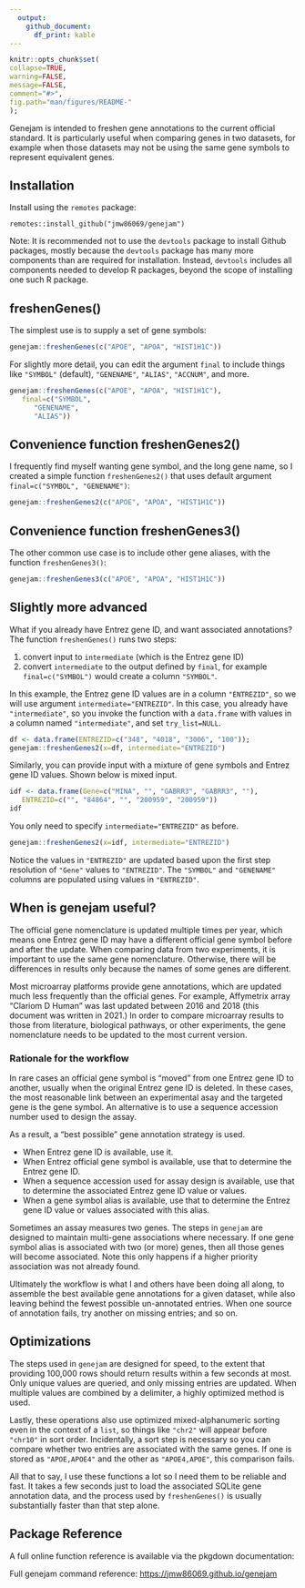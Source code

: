 ```yaml
---
  output:
    github_document:
      df_print: kable
---
```

   
   <!-- README.md is generated from README.Rmd. Please edit that file -->
   
   ```r
knitr::opts_chunk$set(
   collapse=TRUE,
   warning=FALSE,
   message=FALSE,
   comment="#>",
   fig.path="man/figures/README-"
);
```

Genejam is intended to freshen gene annotations to the
current official standard. It is particularly useful when
comparing genes in two datasets, for example when those datasets
may not be using the same gene symbols to represent equivalent
genes.

## Installation

Install using the `remotes` package:

`remotes::install_github("jmw86069/genejam")`

Note: It is recommended not to use the `devtools` package to
install Github packages, mostly because the `devtools` package
has many more components than are required for installation.
Instead, `devtools` includes all components needed to develop
R packages, beyond the scope of installing one such R package.

## freshenGenes()

The simplest use is to supply a set of gene symbols:

```r
genejam::freshenGenes(c("APOE", "APOA", "HIST1H1C"))
```

For slightly more detail, you can edit the argument `final`
to include things like `"SYMBOL"` (default), `"GENENAME"`,
`"ALIAS"`, `"ACCNUM"`, and more.

```r
genejam::freshenGenes(c("APOE", "APOA", "HIST1H1C"),
   final=c("SYMBOL", 
      "GENENAME",
      "ALIAS"))
```

## Convenience function freshenGenes2()

I frequently find myself wanting gene symbol, and the
long gene name, so I created a simple function `freshenGenes2()`
that uses default argument `final=c("SYMBOL", "GENENAME")`:

```r
genejam::freshenGenes2(c("APOE", "APOA", "HIST1H1C"))
```

## Convenience function freshenGenes3()

The other common use case is to include other gene aliases,
with the function `freshenGenes3()`:

```r
genejam::freshenGenes3(c("APOE", "APOA", "HIST1H1C"))
```


## Slightly more advanced

What if you already have Entrez gene ID, and want associated
annotations? The function `freshenGenes()` runs two steps:

1. convert input to `intermediate` (which is the Entrez gene ID)
2. convert `intermediate` to the output defined by `final`, for
example `final=c("SYMBOL")` would create a column `"SYMBOL"`.

In this example, the Entrez gene ID values are in a column
`"ENTREZID"`, so we will use argument `intermediate="ENTREZID"`.
In this case, you already have `"intermediate"`, so you invoke
the function with a `data.frame` with values in a column named
`"intermediate"`, and set `try_list=NULL`.

```r
df <- data.frame(ENTREZID=c("348", "4018", "3006", "100"));
genejam::freshenGenes2(x=df, intermediate="ENTREZID")
```

Similarly, you can provide input with a mixture of gene symbols
and Entrez gene ID values. Shown below is mixed input.

```r
idf <- data.frame(Gene=c("MINA", "", "GABRR3", "GABRR3", ""),
   ENTREZID=c("", "84864", "", "200959", "200959"))
idf
```

You only need to specify `intermediate="ENTREZID"` as before.

```r
genejam::freshenGenes2(x=idf, intermediate="ENTREZID")
```

Notice the values in `"ENTREZID"` are updated based upon the
first step resolution of `"Gene"` values to `"ENTREZID"`.
The `"SYMBOL"` and `"GENENAME"` columns are populated
using values in `"ENTREZID"`.


## When is genejam useful?

The official gene nomenclature is updated multiple times per year,
which means one Entrez gene ID may have a different official gene
symbol before and after the update. When comparing data
from two experiments, it is important to use the same
gene nomenclature. Otherwise, there will be differences in
results only because the names of some genes are different.

Most microarray platforms provide gene annotations,
which are updated much less frequently than the official
genes. For example, Affymetrix array "Clariom D Human"
was last updated between 2016 and 2018 (this document was
written in 2021.) In order to compare microarray results
to those from literature, biological pathways, or
other experiments, the gene nomenclature needs to
be updated to the most current version.

### Rationale for the workflow

In rare cases an official
gene symbol is "moved" from one Entrez gene ID to another,
usually when the original Entrez gene ID is deleted.
In these cases, the most reasonable link between
an experimental asay and the targeted gene is the
gene symbol. An alternative is to use a sequence
accession number used to design the assay.

As a result, a "best possible" gene annotation strategy
is used.

* When Entrez gene ID is available, use it.
* When Entrez official gene symbol is available, use that
to determine the Entrez gene ID.
* When a sequence accession used for assay design is available,
use that to determine the associated Entrez gene ID value
or values.
* When a gene symbol alias is available, use that
to determine the Entrez gene ID value or values
associated with this alias.

Sometimes an assay measures two genes. The steps in `genejam`
are designed to maintain multi-gene associations where
necessary. If one gene symbol alias is associated with
two (or more) genes, then all those genes will become
associated. Note this only happens if a higher priority
association was not already found.

Ultimately the workflow is what I and others have been doing
all along, to assemble the best available gene annotations
for a given dataset, while also leaving behind the fewest
possible un-annotated entries. When one source of annotation
fails, try another on missing entries; and so on.


## Optimizations

The steps used in `genejam` are designed for speed, to
the extent that providing 100,000 rows should return
results within a few seconds at most. Only unique
values are queried, and only missing entries are
updated. When multiple values are combined by a
delimiter, a highly optimized method is used.

Lastly, these operations also use optimized
mixed-alphanumeric sorting even in the context
of a `list`, so things like
`"chr2"` will appear before `"chr10"` in sort
order. Incidentally, a sort step is necessary
so you can compare whether two entries are
associated with the same genes. If one is stored
as `"APOE,APOE4"` and the other as `"APOE4,APOE"`,
this comparison fails.

All that to say, I use these functions a lot so
I need them to be reliable and fast. It takes a
few seconds just to load the associated SQLite
gene annotation data, and the process used by
`freshenGenes()` is usually substantially faster
than that step alone.


## Package Reference

A full online function reference is available via the pkgdown
documentation:
   
   Full genejam command reference:
   [https://jmw86069.github.io/genejam](https://jmw86069.github.io/genejam)
